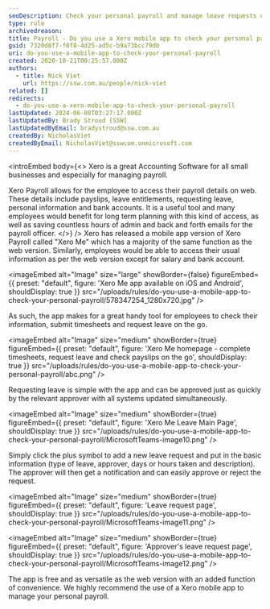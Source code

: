 ```yaml
---
seoDescription: Check your personal payroll and manage leave requests on-the-go with Xero's mobile app, ideal for convenient access to payslips, bank accounts, and employee information.
type: rule
archivedreason:
title: Payroll - Do you use a Xero mobile app to check your personal payroll?
guid: 7320d8f7-f0f8-4d25-ad5c-b9a73bcc79db
uri: do-you-use-a-mobile-app-to-check-your-personal-payroll
created: 2020-10-21T00:25:57.000Z
authors:
  - title: Nick Viet
    url: https://ssw.com.au/people/nick-viet
related: []
redirects:
  - do-you-use-a-xero-mobile-app-to-check-your-personal-payroll
lastUpdated: 2024-06-08T03:27:17.000Z
lastUpdatedBy: Brady Stroud [SSW]
lastUpdatedByEmail: bradystroud@ssw.com.au
createdBy: NicholasViet
createdByEmail: NicholasViet@sswcom.onmicrosoft.com
---
```


<introEmbed
  body={<>
Xero is a great Accounting Software for all small businesses and especially for managing payroll.

Xero Payroll allows for the employee to access their payroll details on web. These details include payslips, leave entitlements, requesting leave, personal information and bank accounts. It is a useful tool and many employees would benefit for long term planning with this kind of access, as well as saving countless hours of admin and back and forth emails for the payroll officer.
  </>}
/>
Xero has released a mobile app version of Xero Payroll called "Xero Me" which has a majority of the same function as the web version. Similarly, employees would be able to access their usual information as per the web version except for salary and bank account.


<imageEmbed
  alt="Image"
  size="large"
  showBorder={false}
  figureEmbed={{
    preset: "default",
    figure: 'Xero Me app available on iOS and Android',
    shouldDisplay: true
  }}
  src="/uploads/rules/do-you-use-a-mobile-app-to-check-your-personal-payroll/578347254_1280x720.jpg"
/>

As such, the app makes for a great handy tool for employees to check their information, submit timesheets and request leave on the go.

<imageEmbed
  alt="Image"
  size="medium"
  showBorder={true}
  figureEmbed={{
    preset: "default",
    figure: 'Xero Me homepage - complete timesheets, request leave and check payslips on the go',
    shouldDisplay: true
  }}
  src="/uploads/rules/do-you-use-a-mobile-app-to-check-your-personal-payroll/abc.png"
/>

Requesting leave is simple with the app and can be approved just as quickly by the relevant approver with all systems updated simultaneously.

<imageEmbed
  alt="Image"
  size="medium"
  showBorder={true}
  figureEmbed={{
    preset: "default",
    figure: 'Xero Me Leave Main Page',
    shouldDisplay: true
  }}
  src="/uploads/rules/do-you-use-a-mobile-app-to-check-your-personal-payroll/MicrosoftTeams-image10.png"
/>

Simply click the plus symbol to add a new leave request and put in the basic information (type of leave, approver, days or hours taken and description). The approver will then get a notification and can easily approve or reject the request.

<imageEmbed
  alt="Image"
  size="medium"
  showBorder={true}
  figureEmbed={{
    preset: "default",
    figure: 'Leave request page',
    shouldDisplay: true
  }}
  src="/uploads/rules/do-you-use-a-mobile-app-to-check-your-personal-payroll/MicrosoftTeams-image11.png"
/>

<imageEmbed
  alt="Image"
  size="medium"
  showBorder={true}
  figureEmbed={{
    preset: "default",
    figure: 'Approver\'s leave request page',
    shouldDisplay: true
  }}
  src="/uploads/rules/do-you-use-a-mobile-app-to-check-your-personal-payroll/MicrosoftTeams-image12.png"
/>

The app is free and as versatile as the web version with an added function of convenience. We highly recommend the use of a Xero mobile app to manage your personal payroll.
